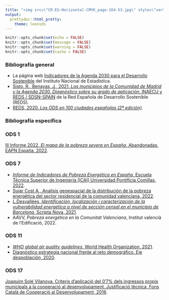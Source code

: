 ---
title: "<img src=\"CR-ES-Horizontal-CMYK_page-164-53.jpg\" style=\"vertical-align: top; width:50%; height: auto; \"/> <br> <br> <br> <br> <br> Bibliografia para la elaboración de los indicadores municipales sobre ODS en la CVA"
output:
  prettydoc::html_pretty:
    theme: leonids
---
<style>
.cover{
    background-color: white;
    }
    
.cover-card .author_name {
    color: #c42027;
    font-weight: bolder;
    font-size: 1.8em;
    
}
</style>

```{r include=FALSE}
knitr::opts_chunk$set(echo = FALSE)
knitr::opts_chunk$set(message = FALSE)
knitr::opts_chunk$set(warning = FALSE)
knitr::opts_chunk$set(cache = FALSE)
```


<h3><b>Bibliografía general</b></h3>
- La página web [Indicadores de la Agenda 2030 para el Desarrollo Sostenible](https://www.ine.es/dyngs/ODS/es/index.htm){target="_blank"} del Instituto Nacional de Estadística.
- [Sisto, R., Benayas, J., 2021. *Los municipios de la Comunidad de Madrid y la Agenda 2030. Diagnóstico sobre su grado de aplicación*. INAECU y REDS / SDSN-SPAIN](https://reds-sdsn.es/ods-madrid/){target="_blank"} de la Red Española de Desarrollo Sostenible (REDS).
- [REDS, 2020. *Los ODS en 100 ciudades españolas (2ª edición)*](https://reds-sdsn.es/informe-ods-ciudades-2020/){target="_blank"}.

<h3><b>Bibliografía específica</b></h3>

<h3>ODS 1</h3>
[III Informe 2022. *El mapa de la pobreza severa en España*. Abandonadas, EAPN España, 2022](https://www.eapn.es/ARCHIVO/documentos/noticias/1671549839_2022-abandonadas.-la-pobreza-severa-en-espaa.pdf){target="_blank"}.

<h3>ODS 7</h3>
- [*Informe de Indicadores de Pobreza Energética en España*, Escuela Técnica Superior de Ingeniería (ICAI) Universidad Pontificia Comillas, 2022](https://www.comillas.edu/noticias/la-pobreza-energetica-siguio-creciendo-en-espana-en-2022/#:~:text=El%20Informe%20de%20Indicadores%20de,temperatura%20adecuada%20en%20sus%20hogares.){target="_blank"}.
- [Sujar Cost A., Analisis geoespacial de la distribución de la pobreza energética del sector residencial de la comunidad valenciana, 2022](https://riunet.upv.es/handle/10251/185142?show=full){target="_blank"}.
- [L.Desvallées, *Identificación, localización i caracterización de la vulnerabilidad energética a nivel de sección censal en el municipio de Barcelona*, Scripta Nova, 2021](https://revistes.ub.edu/index.php/ScriptaNova/article/view/30257){target="_blank"}.
- AAVV, *Pobreza energética en la Comunitat Valenciana*, Institut valencià de l'Edificació, 2022.

<h3>ODS 11</h3>
- [*WHO global air quality guidelines*, World Health Organization, 2021](https://www.who.int/publications/i/item/9789240034228){target="_blank"}.
- [Diagnóstico estrategia nacional frente al reto demográfico. Eje despoblación, 2020](https://www.miteco.gob.es/content/dam/miteco/es/reto-demografico/temas/analisis-cartografia/diagnostico_eje_despoblacion_tcm30-517769.pdf){target="_blank"}.


<h3>ODS 17</h3>
[Joaquim Solé Vilanova, Criteris d’aplicació del 0’7% dels ingressos propis municipals a la cooperació al desenvolupament. Justificació tècnica, Fons Català de Cooperació al Desenvolupament, 2016 ](https://www.fonscatala.org/ca/comunicacio/recursos/justificacio-tecnica-de-laplicacio-del-07-en-cooperacio){target="_blank"}.


